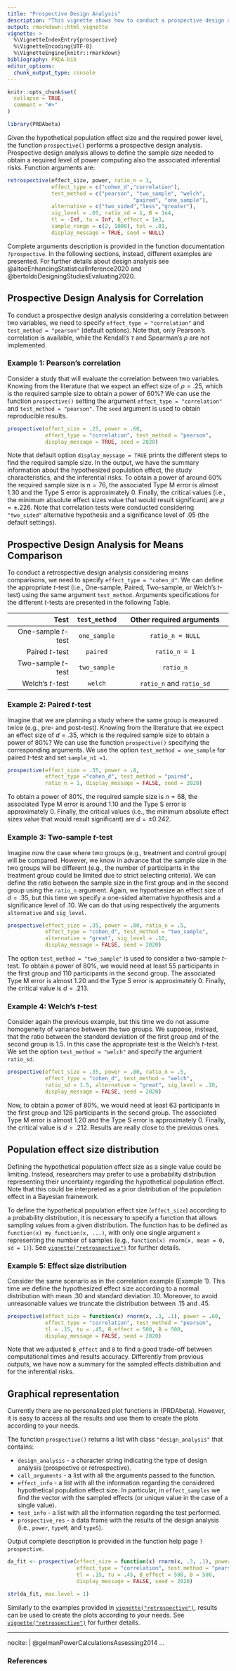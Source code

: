 ```yaml
---
title: "Prospective Design Analysis"
description: "This vignette shows how to conduct a prospective design analysis using the function `prospective()`."
output: rmarkdown::html_vignette
vignette: >
  %\VignetteIndexEntry{prospective}
  %\VignetteEncoding{UTF-8}
  %\VignetteEngine{knitr::rmarkdown}
bibliography: PRDA.bib
editor_options: 
  chunk_output_type: console
---
```


```r
knitr::opts_chunk$set(
  collapse = TRUE,
  comment = "#>"
)
```

```r
library(PRDAbeta)
```

Given the hypothetical population effect size and the required power level, the function `prospective()` performs a prospective design analysis. Prospective design analysis allows to define the sample size needed to obtain a required level of power computing also the associated inferential risks. Function arguments are:

```r
retrospective(effect_size, power, ratio_n = 1,
              effect_type = c("cohen_d","correlation"),
              test_method = c("pearson", "two_sample", "welch",
                                        "paired", "one_sample"),
              alternative = c("two_sided","less","greater"),
              sig_level = .05, ratio_sd = 1, B = 1e4,
              tl = -Inf, tu = Inf, B_effect = 1e3,
              sample_range = c(2, 1000), tol = .01,
              display_message = TRUE, seed = NULL)
```

Complete arguments description is provided in the function documentation `?prospective`. In the following sections, instead, different examples are presented. For further details about design analysis see @altoeEnhancingStatisticalInference2020 and @bertoldoDesigningStudiesEvaluating2020.


## Prospective Design Analysis for Correlation

To conduct a prospective design analysis considering a correlation between two variables, we need to specify `effect_type = "correlation"` and `test_method = "pearson"` (default options). Note that, only Pearson's correlation is available, while the Kendall's $\tau$ and Spearman's $\rho$ are not implemented.

### Example 1: Pearson's correlation

Consider a study that will evaluate the correlation between two variables. Knowing from the literature that we expect an effect size of $\rho = .25$, which is the required sample size to obtain a power of 60%? We can use the function `prospective()` setting the argument `effect_type = "correlation"` and `test_method = "pearson"`. The `seed` argument is used to obtain reproducible results.

```r
prospective(effect_size = .25, power = .60, 
            effect_type = "correlation", test_method = "pearson",
            display_message = TRUE, seed = 2020)
```

Note that default option `display_message = TRUE` prints the different steps to find the required sample size. In the output, we have the summary information about the hypothesized population effect, the study characteristics, and the inferential risks. To obtain a power of around 60% the required sample size is $n = 76$, the associated Type M error is almost 1.30 and the Type S error is approximately 0. Finally, the critical values (i.e., the minimum absolute effect sizes value that would result significant) are $\rho = \pm.226$. Note that correlation tests were conducted considering `"two_sided"` alternative hypothesis and a significance level of .05 (the default settings).


## Prospective Design Analysis for Means Comparison

To conduct a retrospective design analysis considering means comparisons, we need to specify `effect_type = "cohen_d"`. We can define the appropriate *t*-test (i.e., One-sample, Paired, Two-sample, or Welch's *t*-test) using the same argument `test_method`. Arguments specifications for the different *t*-tests are presented in the following Table.


| Test                | `test_method` |     Other required arguments    |
| -------------------:|:-------------:|:-------------------------------:|
| One-sample *t*-test | `one_sample`  | `ratio_n = NULL`                |
| Paired *t*-test     | `paired`      | `ratio_n = 1`                   |
| Two-sample *t*-test | `two_sample`  | `ratio_n`                       |
| Welch's *t*-test    | `welch`       | `ratio_n` and `ratio_sd`        |

### Example 2: Paired *t*-test

Imagine that we are planning a study where the same group is measured twice (e.g., pre- and post-test). Knowing from the literature that we expect an effect size of $d = .35$, which is the required sample size to obtain a power of 80%? We can use the function `prospective()` specifying the corresponding arguments. We use the option `test_method = one_sample` for paired *t*-test  and set `sample_n1 =1`.

```r
prospective(effect_size = .35, power = .8,
            effect_type ="cohen_d", test_method = "paired",
            ratio_n = 1, display_message = FALSE, seed = 2020)
```

To obtain a power of 80%, the required sample size is $n=68$, the associated Type M error is around 1.10 and the Type S error is approximately 0. Finally, the critical values (i.e., the minimum absolute effect sizes value that would result significant) are $d  =  \pm 0.242$.

### Example 3: Two-sample *t*-test

Imagine now the case where two groups (e.g., treatment and control group) will be compared. However, we know in advance that the sample size in the two groups will be different (e.g., the number of participants in the treatment group could be limited due to strict selecting criteria). We can define the ratio between the sample size in the first group and in the second group using the `ratio_n` argument. Again, we hypothesize an effect size of $d = .35$, but this time we specify a one-sided alternative hypothesis and a significance level of .10. We can do that using respectively the arguments `alternative` and `sig_level`.

```r
prospective(effect_size = .35, power = .80, ratio_n = .5,
            effect_type = "cohen_d", test_method = "two_sample",
            alternative = "great", sig_level = .10, 
            display_message = FALSE, seed = 2020)
```

The option `test_method = "two_sample"` is used to consider a two-sample *t*-test. To obtain a power of 80%, we would need at least 55 participants in the first group and 110 participants in the second group. The associated Type M error is almost 1.20 and the Type S error is approximately 0. Finally, the critical value is $d = .213$.


### Example 4: Welch's *t*-test

Consider again the previous example, but this time we do not assume homogeneity of variance between the two groups. We suppose, instead, that the ratio between the standard deviation of the first group and of the second group is 1.5. In this case the appropriate test is the Welch's *t*-test. We set the option `test_method = "welch"` and specify the argument `ratio_sd`.


```r
prospective(effect_size = .35, power = .80, ratio_n = .5,
            effect_type = "cohen_d", test_method = "welch",
            ratio_sd = 1.5, alternative = "great", sig_level = .10, 
            display_message = FALSE, seed = 2020)
```

Now, to obtain a power of 80%, we would need at least 63 participants in the first group and 126 participants in the second group. The associated Type M error is almost 1.20 and the Type S error is approximately 0. Finally, the critical value is $d = .212$. Results are really close to the previous ones.


## Population effect size distribution

Defining the hypothetical population effect size as a single value could be limiting.  Instead, researchers may prefer to use a probability distribution representing their uncertainty regarding the hypothetical population effect. Note that this could be interpreted as a prior distribution of the population effect in a Bayesian framework. 

To define the hypothetical population effect size (`effect_size`) according to a probability distribution, it is necessary to specify a function that allows sampling values from a given distribution. The function has to be defined as `function(x) my_function(x, ...)`, with only one single argument `x` representing the number of samples (e.g., `function(x) rnorm(x, mean = 0, sd = 1)`). See [`vignette("retrospective")`](retrospective.html) for further details.

### Example 5: Effect size distribution

Consider the same scenario as in the correlation example (Example 1). This time we define the hypothesized effect size according to a normal distribution with mean .30 and standard deviation .10. Moreover, to avoid unreasonable values we truncate the distribution between .15 and .45.

```r
prospective(effect_size = function(x) rnorm(x, .3, .1), power = .60,
            effect_type = "correlation", test_method = "pearson",
            tl = .15, tu = .45, B_effect = 500, B = 500,
            display_message = FALSE, seed = 2020)
```

Note that we adjusted `B_effect` and `B` to find a good trade-off between computational times and results accuracy. Differently from previous outputs, we have now a summary for the sampled effects distribution and for the inferential risks.

## Graphical representation

Currently there are no personalized plot functions in {PRDAbeta}. However, it is easy to access all the results and use them to create the plots according to your needs. 

The function `prospective()` returns a list with class `"design_analysis"` that contains:

- `design_analysis` - a character string indicating the type of design analysis (prospective or retrospective).
- `call_arguments` - a list with all the arguments passed to the function. 
- `effect_info` - a list with all the information regarding the considered hypothetical population effect size. In particular, in `effect_samples` we find the vector with the sampled effects (or unique value in the case of a single value).
- `test_info` - a list with all the information regarding the test performed.
- `prospective_res` - a data frame with the results of the design analysis (i.e., `power`, `typeM`, and `typeS`).

Output complete description is provided in the function help page `?prospective`.

```r
da_fit <- prospective(effect_size = function(x) rnorm(x, .3, .1), power = .60,
                      effect_type = "correlation", test_method = "pearson",
                      tl = .15, tu = .45, B_effect = 500, B = 500,
                      display_message = FALSE, seed = 2020)

str(da_fit, max.level = 1)
```


Similarly to the examples provided in [`vignette("retrospective")`](retrospective.html), results can be used to create the plots according to your needs. See  [`vignette("retrospective")`](retrospective.html) for further details.

---
nocite: | 
  @gelmanPowerCalculationsAssessing2014
...

### References
